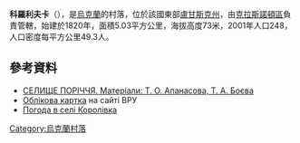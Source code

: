 {{coord|48|12|21|N|39|54|58|E|scale:100000|display=title}}

'''科羅利夫卡'''（{{lang-uk|Королівка}}），是[[烏克蘭|烏克蘭]]的村落，位於該國東部[[盧甘斯克州|盧甘斯克州]]，由[[克拉斯諾頓區|克拉斯諾頓區]]負責管轄，始建於1820年，面積5.03平方公里，海拔高度73米，2001年人口248，人口密度每平方公里49.3人。

==參考資料==
* [http://who-is-who.com.ua/bookmaket/msuluganshuna/8/42/2.html СЕЛИЩЕ ПОРІЧЧЯ. Матеріали: Т. О. Апанасова, Т. А. Боєва]{{dead link|date=2018年4月 |bot=InternetArchiveBot |fix-attempted=yes }}
* [http://w1.c1.rada.gov.ua/pls/z7503/A005?rdat1=02.01.2014&rf7571=18055 Облікова картка] на сайті ВРУ
* [http://weather.in.ua/ua/lyganskaja/11552 Погода в селі Королівка]

{{Ukraine-geo-stub}}
[[Category:烏克蘭村落|Category:烏克蘭村落]]